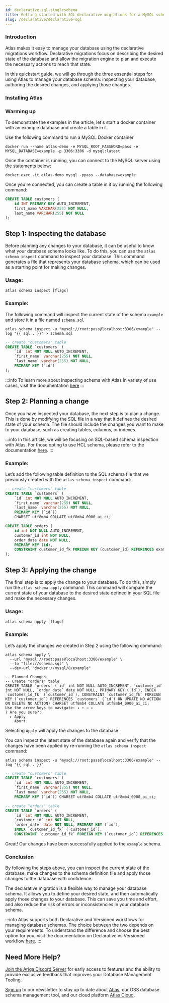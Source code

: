 ```yaml
---
id: declarative-sql-singleschema
title: Getting started with SQL declarative migrations for a MySQL schema
slug: /declarative/declarative-sql
---
```



### Introduction

Atlas makes it easy to manage your database using the declarative migrations workflow. Declarative migrations focus on describing the desired state of the database and allow the migration engine to plan and execute the necessary actions to reach that state.

In this quickstart guide, we will go through the three essential steps for using Atlas to manage your database schema: inspecting your database, authoring the desired changes, and applying those changes.

### Installing Atlas

<InstallationInstructions />

### Warming up
To demonstrate the examples in the article, let's start a docker container with an example database and create a table in it.

Use the following command to run a MySQL Docker container

```console
docker run --name atlas-demo -e MYSQL_ROOT_PASSWORD=pass -e MYSQL_DATABASE=example -p 3306:3306 -d mysql:latest
```

Once the container is running, you can connect to the MySQL server using the statements below:

```console
docker exec -it atlas-demo mysql -ppass --database=example
```

Once you're connected, you can create a table in it by running the following command:

```sql
CREATE TABLE customers (
    id INT PRIMARY KEY AUTO_INCREMENT,
    first_name VARCHAR(255) NOT NULL,
    last_name VARCHAR(255) NOT NULL
);
```

## Step 1: Inspecting the database

Before planning any changes to your database, it can be useful to know what your database schema looks like. To do this, you can use the `atlas schema inspect` command to inspect your database. This command generates a file that represents your database schema, which can be used as a starting point for making changes.

### Usage:

```
atlas schema inspect [flags]
```

### Example:

The following command will inspect the current state of the schema `example` and store it in a file named `schema.sql`

```console
atlas schema inspect -u "mysql://root:pass@localhost:3306/example" --log "{{ sql . }}" > schema.sql
```

```sql title="schema.sql"
-- create "customers" table
CREATE TABLE `customers` (
    `id` int NOT NULL AUTO_INCREMENT, 
    `first_name` varchar(255) NOT NULL, 
    `last_name` varchar(255) NOT NULL, 
    PRIMARY KEY (`id`)
);
```
:::info
To learn more about inspecting schema with Atlas in variety of use cases, visit the documentation [here](https://atlasgo.io/declarative/inspect)
:::

## Step 2: Planning a change

Once you have inspected your database, the next step is to plan a change. This is done by modifying the SQL file in a way that it defines the desired state of your schema. The file should include the changes you want to make to your database, such as creating tables, columns, or indexes.

:::info
In this article, we will be focusing on SQL-based schema inspection with Atlas. For those opting to use HCL schema, please refer to the documentation [here](https://atlasgo.io/declarative/declarative-hcl).
:::

### Example:

Let’s add the following table definition to the SQL schema file that we previously created with the `atlas schema inspect` command:

```sql title="schema.sql" {9-16}
-- create "customers" table
CREATE TABLE `customers` (
    `id` int NOT NULL AUTO_INCREMENT, 
    `first_name` varchar(255) NOT NULL, 
    `last_name` varchar(255) NOT NULL, 
    PRIMARY KEY (`id`)) 
    CHARSET utf8mb4 COLLATE utf8mb4_0900_ai_ci;

CREATE TABLE orders (
    id int NOT NULL AUTO_INCREMENT, 
    customer_id int NOT NULL, 
    order_date date NOT NULL, 
    PRIMARY KEY (id), 
    CONSTRAINT customer_id_fk FOREIGN KEY (customer_id) REFERENCES example.customers (id)
);
```

## Step 3: Applying the change

The final step is to apply the change to your database. To do this, simply run the `atlas schema apply` command. This command will compare the current state of your database to the desired state defined in your SQL file and make the necessary changes.

### Usage:

```console
atlas schema apply [flags]
```

### Example:

Let’s apply the changes we created in Step 2 using the following command:

```console
atlas schema apply \
  --url "mysql://root:pass@localhost:3306/example" \
  --to "file://schema.sql" \
  --dev-url "docker://mysql/8/example"
```

```console
-- Planned Changes:
-- Create "orders" table
CREATE TABLE `orders` (`id` int NOT NULL AUTO_INCREMENT, `customer_id` int NOT NULL, `order_date` date NOT NULL, PRIMARY KEY (`id`), INDEX `customer_id_fk` (`customer_id`), CONSTRAINT `customer_id_fk` FOREIGN KEY (`customer_id`) REFERENCES `customers` (`id`) ON UPDATE NO ACTION ON DELETE NO ACTION) CHARSET utf8mb4 COLLATE utf8mb4_0900_ai_ci;
Use the arrow keys to navigate: ↓ ↑ → ← 
? Are you sure?: 
  ▸ Apply
    Abort
```

Selecting `Apply` will apply the changes to the database.

You can inspect the latest state of the database again and verify that the changes have been applied by re-running the `atlas schema inspect` command:

```console
atlas schema inspect -u "mysql://root:pass@localhost:3306/example" --log "{{ sql . }}"
```

```sql
-- create "customers" table
CREATE TABLE `customers` (
    `id` int NOT NULL AUTO_INCREMENT, 
    `first_name` varchar(255) NOT NULL, 
    `last_name` varchar(255) NOT NULL, 
    PRIMARY KEY (`id`)) CHARSET utf8mb4 COLLATE utf8mb4_0900_ai_ci;

-- create "orders" table
CREATE TABLE `orders` (
    `id` int NOT NULL AUTO_INCREMENT, 
    `customer_id` int NOT NULL, 
    `order_date` date NOT NULL, PRIMARY KEY (`id`), 
    INDEX `customer_id_fk` (`customer_id`), 
    CONSTRAINT `customer_id_fk` FOREIGN KEY (`customer_id`) REFERENCES `customers` (`id`) ON UPDATE NO ACTION ON DELETE NO ACTION) CHARSET utf8mb4 COLLATE utf8mb4_0900_ai_ci;
```
Great! Our changes have been successfully applied to the `example` schema.

### Conclusion

By following the steps above, you can inspect the current state of the database, make changes to the schema definition file and apply those changes to the database with confidence.

The declarative migration is a flexible way to manage your database schema. It allows you to define your desired state, and then automatically apply those changes to your database. This can save you time and effort, and also reduce the risk of errors or inconsistencies in your database schema.

:::info
Atlas supports both Declarative and Versioned workflows for managing database schemas. The choice between the two depends on your requirements. To understand the difference and choose the best option for you, visit the documentation on Declarative vs Versioned workflow [here](https://atlasgo.io/concepts/declarative-vs-versioned).
:::

## Need More Help?​

[Join the Ariga Discord Server](https://discord.com/invite/zZ6sWVg6NT) for early access to features and the ability to provide exclusive feedback that improves your Database Management Tooling. 

[Sign up](https://atlasnewsletter.substack.com/) to our newsletter to stay up to date about [Atlas](https://atlasgo.io), our OSS database schema management tool, and our cloud platform [Atlas Cloud](https://atlasgo.cloud).